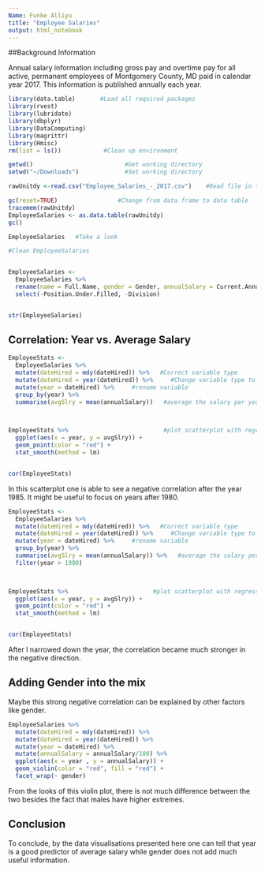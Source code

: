 ```yaml
---
Name: Funke Alliyu
title: "Employee Salaries"
output: html_notebook
---
```



##Background Information


Annual salary information including gross pay and overtime pay for all active, permanent employees of Montgomery County, MD paid in calendar year 2017. This information is published annually each year.




```r
library(data.table)       #Load all required packages
library(rvest)
library(lubridate)
library(dbplyr)
library(DataComputing)
library(magrittr)
library(Hmisc)
rm(list = ls())            #Clean up environment

```




```r


getwd()                          #Get working directory
setwd("~/Downloads")             #Set working directory 

rawUnitdy <-read.csv("Employee_Salaries_-_2017.csv")    #Read file in table format and create a data frame from it

gc(reset=TRUE)                 #Change from data frame to data table
tracemem(rawUnitdy)
EmployeeSalaries <- as.data.table(rawUnitdy)
gc()


```



```r

EmployeeSalaries   #Take a look

```


```r
#Clean EmployeeSalaries


EmployeeSalaries <-
  EmployeeSalaries %>%
  rename(name = Full.Name, gender = Gender, annualSalary = Current.Annual.Salary, grossPay = X2017.Gross.Pay.Received, overtimePay = X2017.Overtime.Pay, dept = Department, position = Employee.Position.Title, dateHired = Date.First.Hired, deptName = Department.Name, employeeStatus = Assignment.Category) %>%
  select(-Position.Under.Filled, -Division)


str(EmployeeSalaries)


```

## Correlation: Year vs. Average Salary

```r

EmployeeStats <-
  EmployeeSalaries %>%
  mutate(dateHired = mdy(dateHired)) %>%   #Correct variable type
  mutate(dateHired = year(dateHired)) %>%     #Change variable type to year
  mutate(year = dateHired) %>%     #rename variable
  group_by(year) %>%                   
  summarise(avgSlry = mean(annualSalary))   #average the salary per year
  


EmployeeStats %>%                           #plot scatterplot with regression
  ggplot(aes(x = year, y = avgSlry)) +
  geom_point(color = "red") +
  stat_smooth(method = lm)


cor(EmployeeStats)

```




In this scatterplot one is able to see a negative correlation after the year 1985. It might be useful to focus on years after 1980.





```r

EmployeeStats <-
  EmployeeSalaries %>%
  mutate(dateHired = mdy(dateHired)) %>%   #Correct variable type
  mutate(dateHired = year(dateHired)) %>%     #Change variable type to year
  mutate(year = dateHired) %>%     #rename variable
  group_by(year) %>%                   
  summarise(avgSlry = mean(annualSalary)) %>%   #average the salary per year
  filter(year > 1980)            
  


EmployeeStats %>%                        #plot scatterplot with regression
  ggplot(aes(x = year, y = avgSlry)) +
  geom_point(color = "red") +
  stat_smooth(method = lm)


cor(EmployeeStats)


```

After I narrowed down the year, the correlation became much stronger in the negative direction.


## Adding Gender into the mix


Maybe this strong negative correlation can be explained by other factors like gender. 

```r


EmployeeSalaries %>%
  mutate(dateHired = mdy(dateHired)) %>%   
  mutate(dateHired = year(dateHired)) %>%     
  mutate(year = dateHired) %>%
  mutate(annualSalary = annualSalary/100) %>%
  ggplot(aes(x = year , y = annualSalary)) +
  geom_violin(color = "red", fill = "red") +
  facet_wrap(~ gender) 


```

From the looks of this violin plot, there is not much difference between the two besides the fact that males have higher extremes.


## Conclusion

To conclude, by the data visualisations presented here one can tell that year is a good predictor of average salary while gender does not add much useful information. 
























